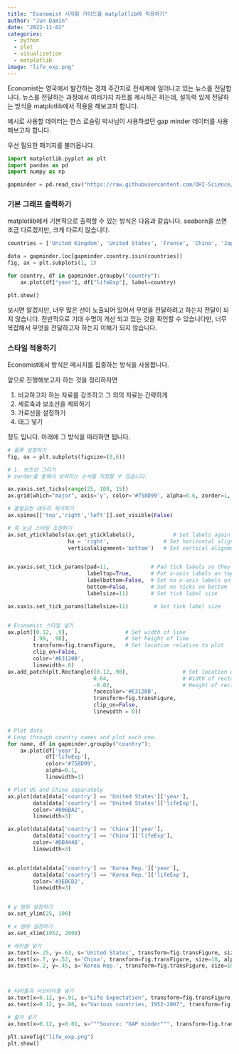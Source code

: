 ```yaml
---
title: "Economist 시각화 가이드를 matplotlib에 적용하기"
author: "Jun Damin"
date: "2022-11-02"
categories:
  - python
  - plot
  - visualization
  - matplotlib
image: "life_exp.png"
---
```


Economist는 영국에서 발간하는 경제 주간지로 전세계에 일어나고 있는 뉴스를 전달합니다.
뉴스를 전달하는 과정에서 여러가지 차트를 제시하곤 하는데, 설득력 있게 전달하는 방식을 matplotlib에서 적용을 해보고자 합니다.


예시로 사용할 데이터는 한스 로슬링 박사님이 사용하셨던 gap minder 데이터를 사용해보고자 합니다.

우선 필요한 패키지를 불러옵니다.

```python
import matplotlib.pyplot as plt
import pandas as pd
import numpy as np

gapminder = pd.read_csv("https://raw.githubusercontent.com/OHI-Science/data-science-training/master/data/gapminder.csv")
```

### 기본 그래프 출력하기

matplotlib에서 기본적으로 출력할 수 있는 방식은 다음과 같습니다.
seaborn을 쓰면 조금 다르겠지만, 크게 다르지 않습니다.

```python


countries = ['United Kingdom', 'United States', 'France', 'China', 'Japan', 'Korea Rep.', 'Ghana', 'Somalia', 'South Africa',]

data = gapminder.loc[gapminder.country.isin(countries)]
fig, ax = plt.subplots(1, 1)

for country, df in gapminder.groupby("country"):
    ax.plot(df["year"], df["lifeExp"], label=country)

plt.show()
```

보시면 알겠지만, 너무 많은 선이 노출되어 있어서 무엇을 전달하려고 하는지 전달이 되지 않습니다.
전반적으로 기대 수명이 개선 되고 있는 것을 확인할 수 있습니다만, 너무 복잡해서 무엇을 전달하고자 하는지 이해가 되지 않습니다.


### 스타일 적용하기

Economist에서 방식은 메시지를 집중하는 방식을 사용합니다.

앞으로 진행해보고자 하는 것을 정리하자면 

1. 비교하고자 하는 자료를 강조하고 그 외의 자료는 간략하게
2. 세로축과 보조선을 제외하기
3. 가로선을 설정하기
4. 태그 넣기 

정도 입니다.
아래에 그 방식을 따라하면 됩니다.

```python
# 플롯 설정하기
fig, ax = plt.subplots(figsize=(8,6))

# 1. 보조선 그리기
# zorder를 통해서 보여지는 순서를 지정할 수 있습니다.

ax.yaxis.set_ticks(range(25, 100, 15))
ax.grid(which="major", axis='y', color='#758D99', alpha=0.6, zorder=1, )

# 불필요한 테두리 제거하기
ax.spines[['top','right','left']].set_visible(False)

# 축 눈금 스타일 조정하기
ax.set_yticklabels(ax.get_yticklabels(),            # Set labels again
                   ha = 'right',                 # Set horizontal alignment to right
                   verticalalignment='bottom')   # Set vertical alignment to make labels on top of gridline      


ax.yaxis.set_tick_params(pad=11,             # Pad tick labels so they don't go over y-axis
                         labeltop=True,      # Put x-axis labels on top
                         labelbottom=False,  # Set no x-axis labels on bottom
                         bottom=False,       # Set no ticks on bottom
                         labelsize=11)       # Set tick label size

ax.xaxis.set_tick_params(labelsize=11)        # Set tick label size


# Economist 스타일 넣기
ax.plot([0.12, .9],                  # Set width of line
        [.98, .98],                  # Set height of line
        transform=fig.transFigure,   # Set location relative to plot
        clip_on=False, 
        color='#E3120B', 
        linewidth=.6)
ax.add_patch(plt.Rectangle((0.12,.98),                 # Set location of rectangle by lower left corder
                           0.04,                       # Width of rectangle
                           -0.02,                      # Height of rectangle. Negative so it goes down.
                           facecolor='#E3120B', 
                           transform=fig.transFigure, 
                           clip_on=False, 
                           linewidth = 0))


# Plot data
# Loop through country names and plot each one.
for name, df in gapminder.groupby("country"):
    ax.plot(df['year'], 
            df['lifeExp'], 
            color='#758D99', 
            alpha=0.1, 
            linewidth=3)

# Plot US and China separately
ax.plot(data[data['country'] == 'United States']['year'], 
        data[data['country'] == 'United States']['lifeExp'], 
        color='#006BA2',
        linewidth=3)

ax.plot(data[data['country'] == 'China']['year'], 
        data[data['country'] == 'China']['lifeExp'], 
        color='#DB444B',
        linewidth=3)


ax.plot(data[data['country'] == 'Korea Rep.']['year'], 
        data[data['country'] == 'Korea Rep.']['lifeExp'], 
        color='#3EBCD2',
        linewidth=3)


# y 범위 설정하기
ax.set_ylim(25, 100)

# x 범위 설정하기
ax.set_xlim(1952, 2008)

# 레이블 넣기
ax.text(x=.25, y=.63, s='United States', transform=fig.transFigure, size=10, alpha=.9, color="#006BA2")
ax.text(x=.7, y=.52, s='China', transform=fig.transFigure, size=10, alpha=.9, color="#DB444B")
ax.text(x=.2, y=.45, s='Korea Rep.', transform=fig.transFigure, size=10, alpha=.9, color="#3EBCD2")



# 타이틀과 서브타이틀 넣기
ax.text(x=0.12, y=.91, s="Life Expectation", transform=fig.transFigure, ha='left', fontsize=13, weight='bold', alpha=.8)
ax.text(x=0.12, y=.86, s="Various countries, 1952-2007", transform=fig.transFigure, ha='left', fontsize=11, alpha=.8)

# 출처 넣기
ax.text(x=0.12, y=0.01, s="""Source: "GAP minder""", transform=fig.transFigure, ha='left', fontsize=9, alpha=.7)

plt.savefig("life_exp.png")
plt.show()
```
